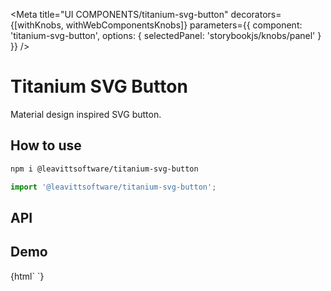 

<Meta
  title="UI COMPONENTS/titanium-svg-button"
  decorators={[withKnobs, withWebComponentsKnobs]}
  parameters={{ component: 'titanium-svg-button', options: { selectedPanel: 'storybookjs/knobs/panel' } }}
/>

# Titanium SVG Button

Material design inspired SVG button.

## How to use

```bash
npm i @leavittsoftware/titanium-svg-button
```

```js
import '@leavittsoftware/titanium-svg-button';
```

## API

<Props of="titanium-svg-button" />

## Demo

<Preview withToolbar>
  <Story name="Docs">
    {html`
      <titanium-svg-button path="M20,11V13H8L13.5,18.5L12.08,19.92L4.16,12L12.08,4.08L13.5,5.5L8,11H20Z"></titanium-svg-button>
      <titanium-svg-button path="M8.59,16.58L13.17,12L8.59,7.41L10,6L16,12L10,18L8.59,16.58Z"></titanium-svg-button>
      <titanium-svg-button style="--titanium-svg-button-size: 60px;" path="M5,20H19V18H5M19,9H15V3H9V9H5L12,16L19,9Z"></titanium-svg-button>
      <titanium-svg-button disabled path="M5,20H19V18H5M19,9H15V3H9V9H5L12,16L19,9Z"></titanium-svg-button>
    `}
  </Story>
</Preview>
